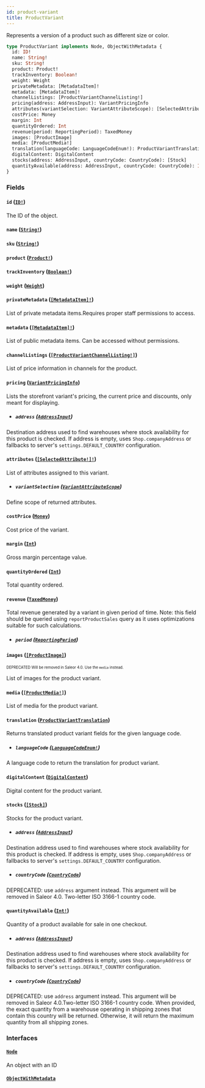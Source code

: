 ```yaml
---
id: product-variant
title: ProductVariant
---
```


Represents a version of a product such as different size or color.

```graphql
type ProductVariant implements Node, ObjectWithMetadata {
  id: ID!
  name: String!
  sku: String!
  product: Product!
  trackInventory: Boolean!
  weight: Weight
  privateMetadata: [MetadataItem]!
  metadata: [MetadataItem]!
  channelListings: [ProductVariantChannelListing!]
  pricing(address: AddressInput): VariantPricingInfo
  attributes(variantSelection: VariantAttributeScope): [SelectedAttribute!]!
  costPrice: Money
  margin: Int
  quantityOrdered: Int
  revenue(period: ReportingPeriod): TaxedMoney
  images: [ProductImage]
  media: [ProductMedia!]
  translation(languageCode: LanguageCodeEnum!): ProductVariantTranslation
  digitalContent: DigitalContent
  stocks(address: AddressInput, countryCode: CountryCode): [Stock]
  quantityAvailable(address: AddressInput, countryCode: CountryCode): Int!
}
```

### Fields

#### `id` ([`ID!`](/developer/api-reference/scalars/id.mdx))

The ID of the object.

#### `name` ([`String!`](/developer/api-reference/scalars/string.mdx))

#### `sku` ([`String!`](/developer/api-reference/scalars/string.mdx))

#### `product` ([`Product!`](/developer/api-reference/objects/product.mdx))

#### `trackInventory` ([`Boolean!`](/developer/api-reference/scalars/boolean.mdx))

#### `weight` ([`Weight`](/developer/api-reference/objects/weight.mdx))

#### `privateMetadata` ([`[MetadataItem]!`](/developer/api-reference/objects/metadata-item.mdx))

List of private metadata items.Requires proper staff permissions to access.

#### `metadata` ([`[MetadataItem]!`](/developer/api-reference/objects/metadata-item.mdx))

List of public metadata items. Can be accessed without permissions.

#### `channelListings` ([`[ProductVariantChannelListing!]`](/developer/api-reference/objects/product-variant-channel-listing.mdx))

List of price information in channels for the product.

#### `pricing` ([`VariantPricingInfo`](/developer/api-reference/objects/variant-pricing-info.mdx))

Lists the storefront variant's pricing, the current price and discounts, only meant for displaying.

- ##### `address` ([`AddressInput`](/developer/api-reference/inputs/address-input.mdx))

Destination address used to find warehouses where stock availability for this product is checked. If address is empty, uses `Shop.companyAddress` or fallbacks to server's `settings.DEFAULT_COUNTRY` configuration.

#### `attributes` ([`[SelectedAttribute!]!`](/developer/api-reference/objects/selected-attribute.mdx))

List of attributes assigned to this variant.

- ##### `variantSelection` ([`VariantAttributeScope`](/developer/api-reference/enums/variant-attribute-scope.mdx))

Define scope of returned attributes.

#### `costPrice` ([`Money`](/developer/api-reference/objects/money.mdx))

Cost price of the variant.

#### `margin` ([`Int`](/developer/api-reference/scalars/int.mdx))

Gross margin percentage value.

#### `quantityOrdered` ([`Int`](/developer/api-reference/scalars/int.mdx))

Total quantity ordered.

#### `revenue` ([`TaxedMoney`](/developer/api-reference/objects/taxed-money.mdx))

Total revenue generated by a variant in given period of time. Note: this field should be queried using `reportProductSales` query as it uses optimizations suitable for such calculations.

- ##### `period` ([`ReportingPeriod`](/developer/api-reference/enums/reporting-period.mdx))

#### `images` ([`[ProductImage]`](/developer/api-reference/objects/product-image.mdx))

<sub><sup><span className="deprecatedTag">DEPRECATED</span> Will be removed in Saleor 4.0. Use the `media` instead.</sup></sub>

List of images for the product variant.

#### `media` ([`[ProductMedia!]`](/developer/api-reference/objects/product-media.mdx))

List of media for the product variant.

#### `translation` ([`ProductVariantTranslation`](/developer/api-reference/objects/product-variant-translation.mdx))

Returns translated product variant fields for the given language code.

- ##### `languageCode` ([`LanguageCodeEnum!`](/developer/api-reference/enums/language-code-enum.mdx))

A language code to return the translation for product variant.

#### `digitalContent` ([`DigitalContent`](/developer/api-reference/objects/digital-content.mdx))

Digital content for the product variant.

#### `stocks` ([`[Stock]`](/developer/api-reference/objects/stock.mdx))

Stocks for the product variant.

- ##### `address` ([`AddressInput`](/developer/api-reference/inputs/address-input.mdx))

Destination address used to find warehouses where stock availability for this product is checked. If address is empty, uses `Shop.companyAddress` or fallbacks to server's `settings.DEFAULT_COUNTRY` configuration.

- ##### `countryCode` ([`CountryCode`](/developer/api-reference/enums/country-code.mdx))

DEPRECATED: use `address` argument instead. This argument will be removed in Saleor 4.0. Two-letter ISO 3166-1 country code.

#### `quantityAvailable` ([`Int!`](/developer/api-reference/scalars/int.mdx))

Quantity of a product available for sale in one checkout.

- ##### `address` ([`AddressInput`](/developer/api-reference/inputs/address-input.mdx))

Destination address used to find warehouses where stock availability for this product is checked. If address is empty, uses `Shop.companyAddress` or fallbacks to server's `settings.DEFAULT_COUNTRY` configuration.

- ##### `countryCode` ([`CountryCode`](/developer/api-reference/enums/country-code.mdx))

DEPRECATED: use `address` argument instead. This argument will be removed in Saleor 4.0.Two-letter ISO 3166-1 country code. When provided, the exact quantity from a warehouse operating in shipping zones that contain this country will be returned. Otherwise, it will return the maximum quantity from all shipping zones.

### Interfaces

#### [`Node`](/developer/api-reference/interfaces/node.mdx)

An object with an ID

#### [`ObjectWithMetadata`](/developer/api-reference/interfaces/object-with-metadata.mdx)

